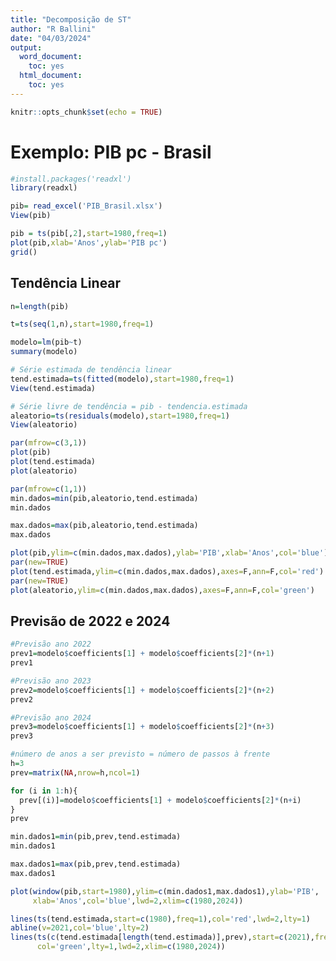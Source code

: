 ```yaml
---
title: "Decomposição de ST"
author: "R Ballini"
date: "04/03/2024"
output:
  word_document:
    toc: yes
  html_document:
    toc: yes
---
```


```r
knitr::opts_chunk$set(echo = TRUE)
```

# Exemplo: PIB pc - Brasil

```r
#install.packages('readxl')
library(readxl)

pib= read_excel('PIB_Brasil.xlsx')
View(pib)

pib = ts(pib[,2],start=1980,freq=1)
plot(pib,xlab='Anos',ylab='PIB pc')
grid()

```

## Tendência Linear

```r
n=length(pib)

t=ts(seq(1,n),start=1980,freq=1)

modelo=lm(pib~t)
summary(modelo)

# Série estimada de tendência linear
tend.estimada=ts(fitted(modelo),start=1980,freq=1)
View(tend.estimada)

# Série livre de tendência = pib - tendencia.estimada
aleatorio=ts(residuals(modelo),start=1980,freq=1)
View(aleatorio)

par(mfrow=c(3,1))
plot(pib)
plot(tend.estimada)
plot(aleatorio)

par(mfrow=c(1,1))
min.dados=min(pib,aleatorio,tend.estimada)
min.dados

max.dados=max(pib,aleatorio,tend.estimada)
max.dados

plot(pib,ylim=c(min.dados,max.dados),ylab='PIB',xlab='Anos',col='blue')
par(new=TRUE)
plot(tend.estimada,ylim=c(min.dados,max.dados),axes=F,ann=F,col='red')
par(new=TRUE)
plot(aleatorio,ylim=c(min.dados,max.dados),axes=F,ann=F,col='green')

```

## Previsão de 2022 e 2024

```r
#Previsão ano 2022
prev1=modelo$coefficients[1] + modelo$coefficients[2]*(n+1)
prev1

#Previsão ano 2023
prev2=modelo$coefficients[1] + modelo$coefficients[2]*(n+2)
prev2

#Previsão ano 2024
prev3=modelo$coefficients[1] + modelo$coefficients[2]*(n+3)
prev3

#número de anos a ser previsto = número de passos à frente
h=3
prev=matrix(NA,nrow=h,ncol=1)

for (i in 1:h){
  prev[(i)]=modelo$coefficients[1] + modelo$coefficients[2]*(n+i)
}
prev

min.dados1=min(pib,prev,tend.estimada)
min.dados1

max.dados1=max(pib,prev,tend.estimada)
max.dados1

plot(window(pib,start=1980),ylim=c(min.dados1,max.dados1),ylab='PIB',
     xlab='Anos',col='blue',lwd=2,xlim=c(1980,2024))

lines(ts(tend.estimada,start=c(1980),freq=1),col='red',lwd=2,lty=1)
abline(v=2021,col='blue',lty=2)
lines(ts(c(tend.estimada[length(tend.estimada)],prev),start=c(2021),freq=1),
      col='green',lty=1,lwd=2,xlim=c(1980,2024))

```
